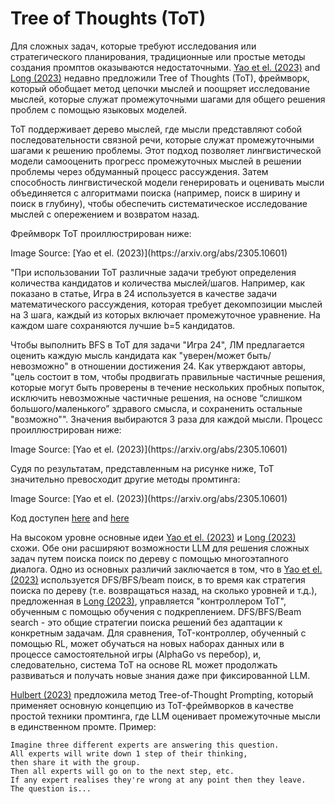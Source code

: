 # Tree of Thoughts (ToT)


Для сложных задач, которые требуют исследования или стратегического планирования, традиционные или простые методы создания промптов оказываются недостаточными.  [Yao et el. (2023)](https://arxiv.org/abs/2305.10601) and [Long (2023)](https://arxiv.org/abs/2305.08291) недавно предложили Tree of Thoughts (ToT), фреймворк, который обобщает метод цепочки мыслей и поощряет исследование мыслей, которые служат промежуточными шагами для общего решения проблем с помощью языковых моделей.

ToT поддерживает дерево мыслей, где мысли представляют собой последовательности связной речи, которые служат промежуточными шагами к решению проблемы. Этот подход позволяет лингвистической модели самооценить прогресс промежуточных мыслей в решении проблемы через обдуманный процесс рассуждения. Затем способность лингвистической модели генерировать и оценивать мысли объединяется с алгоритмами поиска (например, поиск в ширину и поиск в глубину), чтобы обеспечить систематическое исследование мыслей с опережением и возвратом назад.

Фреймворк ToT проиллюстрирован ниже:

<Screenshot src={TOT} alt="TOT" />
Image Source: [Yao et el. (2023)](https://arxiv.org/abs/2305.10601) 

"При использовании ToT различные задачи требуют определения количества кандидатов и количества мыслей/шагов. Например, как показано в статье, Игра в 24 используется в качестве задачи математического рассуждения, которая требует декомпозиции мыслей на 3 шага, каждый из которых включает промежуточное уравнение. На каждом шаге сохраняются лучшие b=5 кандидатов.

Чтобы выполнить BFS в ToT для задачи "Игра 24", ЛМ предлагается оценить каждую мысль кандидата как "уверен/может быть/невозможно" в отношении достижения 24. Как утверждают авторы, "цель состоит в том, чтобы продвигать правильные частичные решения, которые могут быть проверены в течение нескольких пробных попыток, исключить невозможные частичные решения, на основе “слишком большого/маленького” здравого смысла, и сохраненить остальные "возможно"". Значения выбираются 3 раза для каждой мысли. Процесс проиллюстрирован ниже:

<Screenshot src={TOT2} alt="TOT2" />
Image Source: [Yao et el. (2023)](https://arxiv.org/abs/2305.10601) 

Судя по результатам, представленным на рисунке ниже, ToT значительно превосходит другие методы промтинга:

<Screenshot src={TOT3} alt="TOT3" />
Image Source: [Yao et el. (2023)](https://arxiv.org/abs/2305.10601) 

Код доступен [here](https://github.com/princeton-nlp/tree-of-thought-llm) and [here](https://github.com/jieyilong/tree-of-thought-puzzle-solver)

На высоком уровне основные идеи [Yao et el. (2023)](https://arxiv.org/abs/2305.10601) и [Long (2023)](https://arxiv.org/abs/2305.08291) схожи. Обе они расширяют возможности LLM для решения сложных задач путем поиска поиск по дереву с помощью многоэтапного диалога. Одно из основных различий заключается в том, что в [Yao et el. (2023)](https://arxiv.org/abs/2305.10601) используется DFS/BFS/beam поиск, в то время как стратегия поиска по дереву (т.е. возвращаться назад, на сколько уровней и т.д.), предложенная в [Long (2023)](https://arxiv.org/abs/2305.08291), управляется "контроллером ToT", обученным с помощью обучения с подкреплением. DFS/BFS/Beam search - это общие стратегии поиска решений без адаптации к конкретным задачам. Для сравнения, ToT-контроллер, обученный с помощью RL, может обучаться на новых наборах данных или в процессе самостоятельной игры (AlphaGo vs перебор), и, следовательно, система ToT на основе RL может продолжать развиваться и получать новые знания даже при фиксированной LLM.

[Hulbert (2023)](https://github.com/dave1010/tree-of-thought-prompting) предложила метод Tree-of-Thought Prompting, который применяет основную концепцию из ToT-фреймворков в качестве простой техники промтинга, где LLM оценивает промежуточные мысли в единственном промте. Пример:

```
Imagine three different experts are answering this question.
All experts will write down 1 step of their thinking,
then share it with the group.
Then all experts will go on to the next step, etc.
If any expert realises they're wrong at any point then they leave.
The question is...
```
